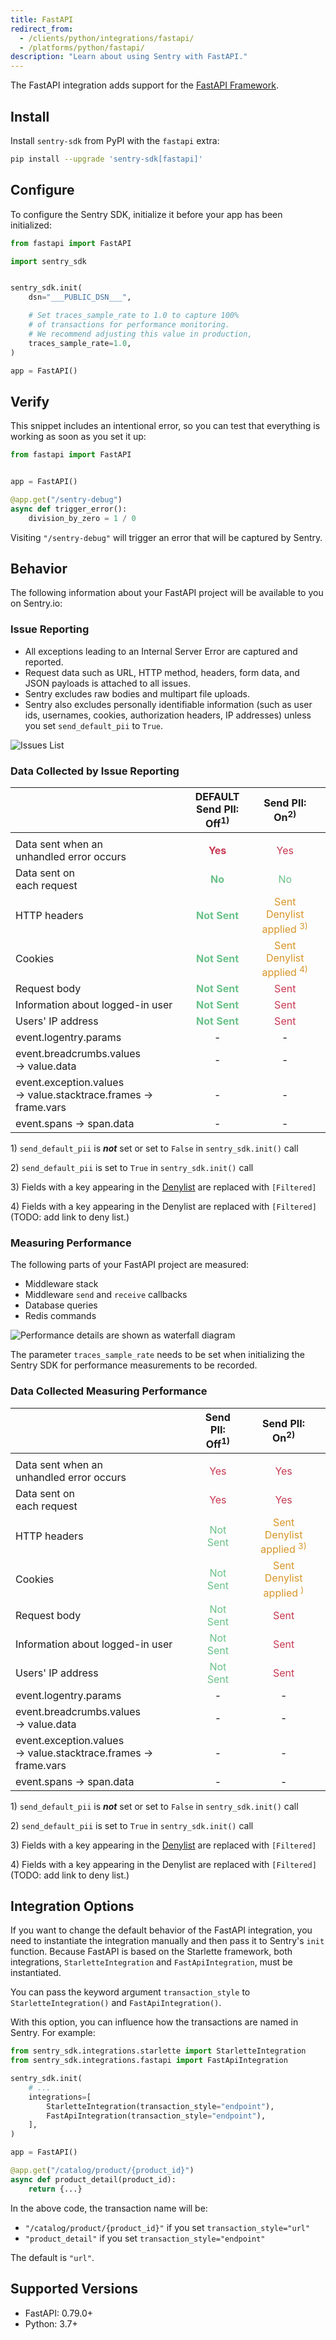 ```yaml
---
title: FastAPI
redirect_from:
  - /clients/python/integrations/fastapi/
  - /platforms/python/fastapi/
description: "Learn about using Sentry with FastAPI."
---
```


The FastAPI integration adds support for the [FastAPI Framework](https://fastapi.tiangolo.com/).

## Install

Install `sentry-sdk` from PyPI with the `fastapi` extra:

```bash
pip install --upgrade 'sentry-sdk[fastapi]'
```

## Configure

To configure the Sentry SDK, initialize it before your app has been initialized:

```python
from fastapi import FastAPI

import sentry_sdk


sentry_sdk.init(
    dsn="___PUBLIC_DSN___",

    # Set traces_sample_rate to 1.0 to capture 100%
    # of transactions for performance monitoring.
    # We recommend adjusting this value in production,
    traces_sample_rate=1.0,
)

app = FastAPI()
```

## Verify

This snippet includes an intentional error, so you can test that everything is working as soon as you set it up:

```python
from fastapi import FastAPI


app = FastAPI()

@app.get("/sentry-debug")
async def trigger_error():
    division_by_zero = 1 / 0

```

Visiting `"/sentry-debug"` will trigger an error that will be captured by Sentry.

## Behavior

The following information about your FastAPI project will be available to you on Sentry.io:

### Issue Reporting

- All exceptions leading to an Internal Server Error are captured and reported.
- Request data such as URL, HTTP method, headers, form data, and JSON payloads is attached to all issues.
- Sentry excludes raw bodies and multipart file uploads.
- Sentry also excludes personally identifiable information (such as user ids, usernames, cookies, authorization headers, IP addresses) unless you set `send_default_pii` to `True`.

![Issues List](issues-list.png)

### Data Collected by Issue Reporting

|                                                                       | **DEFAULT** </br> Send PII:<br/>Off<sup>1)</sup>  |                         Send PII:<br/>On<sup>2)</sup>                          |
| --------------------------------------------------------------------- | :-----------------------------------------------: | :----------------------------------------------------------------------------: |
|                                                                       |                                                   |                                                                                |
| Data sent when an <br/> unhandled error occurs                        |   <span style="color: #C83852;">**Yes**</span>    |                    <span style="color: #C83852;">Yes</span>                    |
| Data sent on <br/> each request                                       |    <span style="color: #69C289;">**No**</span>    |                    <span style="color: #69C289;">No</span>                     |
| HTTP headers                                                          | <span style="color: #69C289;">**Not Sent**</span> | <span style="color: #D79528;">Sent <br/> Denylist applied <sup>3)</sup></span> |
| Cookies                                                               | <span style="color: #69C289;">**Not Sent**</span> | <span style="color: #D79528;">Sent <br/> Denylist applied <sup>4)</sup></span> |
| Request body                                                          | <span style="color: #69C289;">**Not Sent**</span> |                   <span style="color: #C83852;">Sent</span>                    |
| Information about logged-in user                                      | <span style="color: #69C289;">**Not Sent**</span> |                   <span style="color: #C83852;">Sent</span>                    |
| Users' IP address                                                     | <span style="color: #69C289;">**Not Sent**</span> |                   <span style="color: #C83852;">Sent</span>                    |
| event.logentry.params                                                 |                         -                         |                                       -                                        |
| event.breadcrumbs.values <br/> -> value.data                          |                         -                         |                                       -                                        |
| event.exception.values <br/> -> value.stacktrace.frames -> frame.vars |                         -                         |                                       -                                        |
| event.spans -> span.data                                              |                         -                         |                                       -                                        |

1\) `send_default_pii` is _**not**_ set or set to `False` in `sentry_sdk.init()` call

2\) `send_default_pii` is set to `True` in `sentry_sdk.init()` call

3\) Fields with a key appearing in the [Denylist](https://github.com/getsentry/sentry-python/blob/master/sentry_sdk/integrations/_wsgi_common.py#L19-L26) are replaced with `[Filtered]`

4\) Fields with a key appearing in the Denylist are replaced with `[Filtered]` (TODO: add link to deny list.)

### Measuring Performance

The following parts of your FastAPI project are measured:

- Middleware stack
- Middleware `send` and `receive` callbacks
- Database queries
- Redis commands

![Performance details are shown as waterfall diagram](performance-details.png)

<Note>

The parameter `traces_sample_rate` needs to be set when initializing the Sentry SDK for performance measurements to be recorded.

</Note>

### Data Collected Measuring Performance

|                                                                       |        Send PII:<br/>Off<sup>1)</sup>         |                         Send PII:<br/>On<sup>2)</sup>                          |
| --------------------------------------------------------------------- | :-------------------------------------------: | :----------------------------------------------------------------------------: |
|                                                                       |                                               |                                                                                |
| Data sent when an <br/> unhandled error occurs                        |   <span style="color: #C83852;">Yes</span>    |                    <span style="color: #C83852;">Yes</span>                    |
| Data sent on <br/> each request                                       |   <span style="color: #C83852;">Yes</span>    |                    <span style="color: #C83852;">Yes</span>                    |
| HTTP headers                                                          | <span style="color: #69C289;">Not Sent</span> | <span style="color: #D79528;">Sent <br/> Denylist applied <sup>3)</sup></span> |
| Cookies                                                               | <span style="color: #69C289;">Not Sent</span> | <span style="color: #D79528;">Sent <br/> Denylist applied <sup>)</sup></span>  |
| Request body                                                          | <span style="color: #69C289;">Not Sent</span> |                   <span style="color: #C83852;">Sent</span>                    |
| Information about logged-in user                                      | <span style="color: #69C289;">Not Sent</span> |                   <span style="color: #C83852;">Sent</span>                    |
| Users' IP address                                                     | <span style="color: #69C289;">Not Sent</span> |                   <span style="color: #C83852;">Sent</span>                    |
| event.logentry.params                                                 |                       -                       |                                       -                                        |
| event.breadcrumbs.values <br/> -> value.data                          |                       -                       |                                       -                                        |
| event.exception.values <br/> -> value.stacktrace.frames -> frame.vars |                       -                       |                                       -                                        |
| event.spans -> span.data                                              |                       -                       |                                       -                                        |

1\) `send_default_pii` is _**not**_ set or set to `False` in `sentry_sdk.init()` call

2\) `send_default_pii` is set to `True` in `sentry_sdk.init()` call

3\) Fields with a key appearing in the [Denylist](https://github.com/getsentry/sentry-python/blob/master/sentry_sdk/integrations/_wsgi_common.py#L19-L26) are replaced with `[Filtered]`

4\) Fields with a key appearing in the Denylist are replaced with `[Filtered]` (TODO: add link to deny list.)

## Integration Options

If you want to change the default behavior of the FastAPI integration, you need to instantiate the integration manually and then pass it to Sentry's `init` function. Because FastAPI is based on the Starlette framework, both integrations, `StarletteIntegration` and `FastApiIntegration`, must be instantiated.

<ConfigKey name="transaction_style">

You can pass the keyword argument `transaction_style` to `StarletteIntegration()` and `FastApiIntegration()`.

With this option, you can influence how the transactions are named in Sentry. For example:

```python
from sentry_sdk.integrations.starlette import StarletteIntegration
from sentry_sdk.integrations.fastapi import FastApiIntegration

sentry_sdk.init(
    # ...
    integrations=[
        StarletteIntegration(transaction_style="endpoint"),
        FastApiIntegration(transaction_style="endpoint"),
    ],
)

app = FastAPI()

@app.get("/catalog/product/{product_id}")
async def product_detail(product_id):
    return {...}
```

In the above code, the transaction name will be:

- `"/catalog/product/{product_id}"` if you set `transaction_style="url"`
- `"product_detail"` if you set `transaction_style="endpoint"`

The default is `"url"`.

</ConfigKey>

## Supported Versions

- FastAPI: 0.79.0+
- Python: 3.7+
